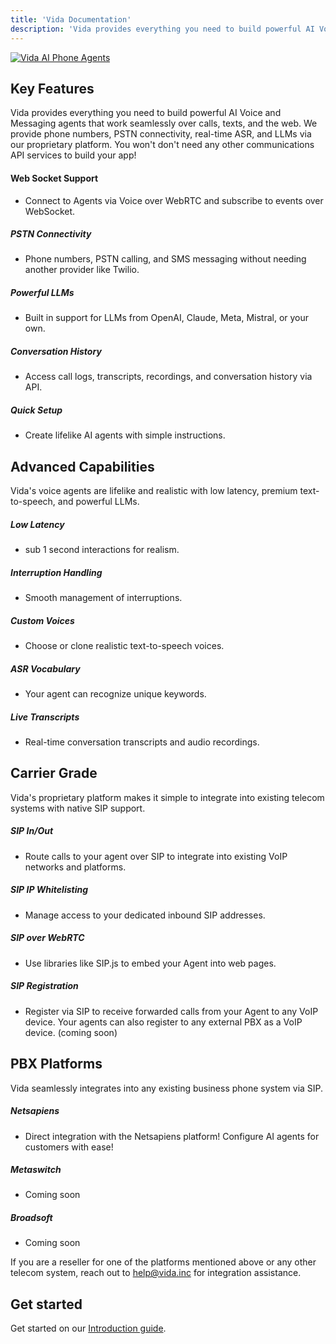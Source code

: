 ```yaml
---
title: 'Vida Documentation'
description: 'Vida provides everything you need to build powerful AI Voice and Messaging agents.'
---
```


[![Vida AI Phone Agents](https://files.readme.io/307b787-small-logo_1.png "Vida AI Phone Agents")](https://vida.io)

## Key Features
Vida provides everything you need to build powerful AI Voice and Messaging agents that work seamlessly over calls, texts, and the web. We provide phone numbers, PSTN connectivity, real-time ASR, and LLMs via our proprietary platform. You won't don't need any other communications API services to build your app!

#### Web Socket Support
- Connect to Agents via Voice over WebRTC and subscribe to events over WebSocket.

##### PSTN Connectivity
- Phone numbers, PSTN calling, and SMS messaging without needing another provider like Twilio.

##### Powerful LLMs
- Built in support for LLMs from OpenAI, Claude, Meta, Mistral, or your own.

##### Conversation History
- Access call logs, transcripts, recordings, and conversation history via API.

##### Quick Setup
- Create lifelike AI agents with simple instructions.

## Advanced Capabilities
Vida's voice agents are lifelike and realistic with low latency, premium text-to-speech, and powerful LLMs.

##### Low Latency
- sub 1 second interactions for realism.

##### Interruption Handling
- Smooth management of interruptions.

##### Custom Voices
- Choose or clone realistic text-to-speech voices.

##### ASR Vocabulary
- Your agent can recognize unique keywords.

##### Live Transcripts
- Real-time conversation transcripts and audio recordings.

## Carrier Grade
Vida's proprietary platform makes it simple to integrate into existing telecom systems with native SIP support.

##### SIP In/Out
- Route calls to your agent over SIP to integrate into existing VoIP networks and platforms.

##### SIP IP Whitelisting
- Manage access to your dedicated inbound SIP addresses.

##### SIP over WebRTC
- Use libraries like SIP.js to embed your Agent into web pages.

##### SIP Registration
- Register via SIP to receive forwarded calls from your Agent to any VoIP device. Your agents can also register to any external PBX as a VoIP device. (coming soon)

## PBX Platforms
Vida seamlessly integrates into any existing business phone system via SIP.

##### Netsapiens
- Direct integration with the Netsapiens platform! Configure AI agents for customers with ease!

##### Metaswitch
- Coming soon

##### Broadsoft
- Coming soon

If you are a reseller for one of the platforms mentioned above or any other telecom system, reach out to [help@vida.inc](mailto:help@vida.inc) for integration assistance.

## Get started
Get started on our [Introduction guide](/docs/api-reference/overview).



